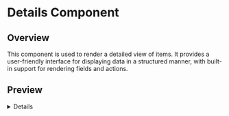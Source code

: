 
# Details Component

<ComponentName
  tagName='ecc-utils-design-details'
  reactTagName='EccUtilsDesignDetails'
  version='0.1.1'
  beta
/>

## Overview

This component is used to render a detailed view of items. It provides a user-friendly interface for displaying data in a structured manner, with built-in support for rendering fields and actions.

## Preview

<Details />

## Examples

### Basic Usage

<Tabs items={['React', 'HTML']}>
  <Tabs.Tab>
    ```tsx showLineNumbers {2, 5-7} copy filename="EccUtilsDesignDetailsExample.tsx"
    import React from 'react';
    import EccUtilsDesignDetails from '@elixir-cloud/design/dist/react/details';

    export default function CodeEditor() {
      return <EccUtilsDesignDetails
        items={[...]}
      />;
    }
    ```

  </Tabs.Tab>
  
  <Tabs.Tab>
    ```html showLineNumbers {4, 7-9} copy filename="index.html"
    <html lang="en">
      <head>
        <title>EccUtilsDesignDetails Example</title>
        <script src="https://esm.sh/@elixir-cloud/design/dist/index.js"></script>
      </head>
      <body>
        <ecc-utils-design-details
          items="[...]"
        ></ecc-utils-design-details>
      </body>
    </html>
    ```
  </Tabs.Tab>
</Tabs>

## Properties

| Property  | Required | Default | Type                | Description                               |
| --------- | -------- | ------- | ------------------- | ----------------------------------------- |
| `data`    | `true`   |         | `Object`            | The data to be rendered.                  |
| `fields`  | `true`   |         | [`fields`](#fields) | An array of fields and its configuration  |
| `actions` | `false`  | `[]`    | `Array`             | An array of buttons and its configuration |

### data\*

The `data` property allows you to define the data to be rendered in the component. The data object can be a simple object or a complex object with nested properties.

### fields\*

The `fields` property allows you to define an array of fields along with their configuration. Fields can be used to render specific data from the `data` object.

| Property       | Required | Default | Type                            | Description                                                                                 |
| -------------- | -------- | ------- | ------------------------------- | ------------------------------------------------------------------------------------------- |
| `key`          | `true`   |         | `string`                        | A unique identifier for the field, used to distinguish between fields in the configuration. |
| `path`         | `true`   |         | `string`                        | The path to the data to be rendered.                                                        |
| `tab`          | `false`  |         | `string`                        | The tab group to which the field belongs.                                                   |
| `parentKey`    | `false`  |         | `string`                        | The parent key of the field. Recommended if tab is not provided.                            |
| `label`        | `false`  |         | `string`                        | The display name or label for the field.                                                    |
| `tooltip`      | `false`  |         | `string`                        | The tooltip to be displayed on hover.                                                       |
| `copy`         | `false`  | `false` | `boolean`                       | A flag to indicate if the field should be copied.                                           |
| `arrayOptions` | `false`  |         | [`arrayOptions`](#arrayOptions) | The configuration for rendering arrays.                                                     |

#### arrayOptions

The `arrayOptions` property allows you to define the configuration for rendering arrays.

| Property              | Required | Default  | Type                | Description                                                        |
| --------------------- | -------- | -------- | ------------------- | ------------------------------------------------------------------ |
| `type`                | `false`  | `detail` | `'detail' \| 'tag'` | The type of array to be rendered. Prefer `tag` for smaller values. |
| `labelOptions.path`   | `false`  |          | `string`            | The path in the child object to be used as the label.              |
| `labelOptions.prefix` | `false`  |          | `string`            | The prefix to be added to the label.                               |
| `labelOptions.suffix` | `false`  |          | `string`            | The suffix to be added to the label.                               |

### actions

The `actions` property allows you to define an array of actions along with their configuration. Actions can be used to render buttons or links.

| Property        | Required | Default  | Type             | Description                                                                                   |
| --------------- | -------- | -------- | ---------------- | --------------------------------------------------------------------------------------------- |
| `key`           | `true`   |          | `string`         | A unique identifier for the action, used to distinguish between actions in the configuration. |
| `label`         | `true`   |          | `string`         | The display name or label for the action.                                                     |
| `type`          | `false`  | `button` | `button \| link` | The type of action to be rendered.                                                            |
| `position`      | `false`  | `right`  | `left \| right`  | The position of the action.                                                                   |
| `buttonOptions` | `false`  |          | `Object`         | The configuration for the button. Can be used if `type` is `button`.                          |
| `linkOptions`   | `false`  |          | `Object`         | The configuration for the link. Can be used if `type` is `link`.                              |

#### buttonOptions

| Property        | Required | Default   | Type                                                         | Description                                                    |
| --------------- | -------- | --------- | ------------------------------------------------------------ | -------------------------------------------------------------- |
| `variant`       | `false`  | `primary` | `primary \| success \| neutral \| warning \| danger \| text` | The variant of the button.                                     |
| `loading`       | `false`  | `false`   | `boolean`                                                    | A flag to indicate if the button should be in a loading state. |
| `disabled`      | `false`  | `false`   | `boolean`                                                    | A flag to indicate if the button should be disabled.           |
| `size`          | `false`  | `medium`  | `small \| medium \| large`                                   | The size of the button.                                        |
| `icon.url`      | `false`  |           | `string`                                                     | The URL of the icon to be displayed.                           |
| `icon.position` | `false`  | `prefix`  | `prefix \| suffix`                                           | The position of the icon.                                      |

#### linkOptions

| Property | Required | Default  | Type                       | Description                 |
| -------- | -------- | -------- | -------------------------- | --------------------------- |
| `url`    | `true`   |          | `string`                   | The URL to be navigated to. |
| `size`   | `false`  | `medium` | `small \| medium \| large` | The size of the link.       |

## Events

| Event Name               | React Event Name           | Description                                                                               |
| ------------------------ | -------------------------- | ----------------------------------------------------------------------------------------- |
| `ecc-utils-button-click` | `EccUtilsButtonClickEvent` | Fired when a button is clicked. The event payload contains the key of the clicked button. |

#### Event Payload

| Property | Type     | Description                                  |
| -------- | -------- | -------------------------------------------- |
| `key`    | `string` | The unique identifier of the clicked button. |
